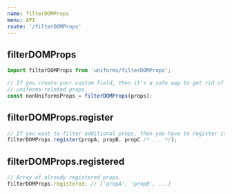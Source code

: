 ```yaml
---
name: filterDOMProps
menu: API
route: '/filterDOMProps'
---
```


## filterDOMProps

```js
import filterDOMProps from 'uniforms/filterDOMProps';

// If you create your custom field, then it's a safe way to get rid of all
// uniforms-related props.
const nonUniformsProps = filterDOMProps(props);
```

## filterDOMProps.register

```js
// If you want to filter additional props, then you have to register it.
filterDOMProps.register(propA, propB, propC /* ... */);
```

## filterDOMProps.registered

```js
// Array of already registered props.
filterDOMProps.registered; // ['propA', 'propB', ...]
```
